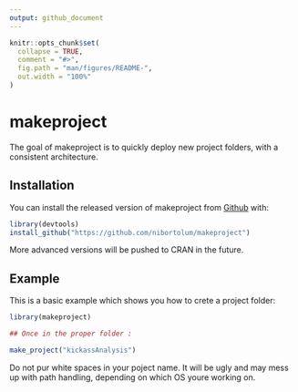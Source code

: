 ```yaml
---
output: github_document
---
```


<!-- README.md is generated from README.Rmd. Please edit that file -->

```r
knitr::opts_chunk$set(
  collapse = TRUE,
  comment = "#>",
  fig.path = "man/figures/README-",
  out.width = "100%"
)
```

# makeproject

<!-- badges: start -->
<!-- badges: end -->

The goal of makeproject is to quickly deploy new project folders, with a consistent architecture.

## Installation

You can install the released version of makeproject from [Github](https://github.com/nibortolum/makeproject) with:

``` r
library(devtools)
install_github("https://github.com/nibortolum/makeproject")
```

More advanced versions will be pushed to CRAN in the future.

## Example

This is a basic example which shows you how to crete a project folder:

```r
library(makeproject)

## Once in the proper folder :

make_project("kickassAnalysis")
```

Do not pur white spaces in your poject name. It will be ugly and may mess up with path handling, depending on which OS youre working on.